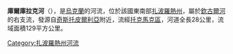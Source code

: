 '''庫爾庫拉克河'''（{{lang-uk|Куркулак}}），是[[烏克蘭|烏克蘭]]的河流，位於該國東南部[[扎波羅熱州|扎波羅熱州]]，屬於[[欽古爾河|欽古爾河]]的右支流，發源自[[奇斯托皮爾利亞_(托克馬克區)|奇斯托皮爾利亞]]附近，流經[[托克馬克區|托克馬克區]]，河道全長28公里，流域面積129平方公里。

{{DEFAULTSORT:Куркулак}}
[[Category:扎波羅熱州河流|Category:扎波羅熱州河流]]


{{Ukraine-river-stub}}